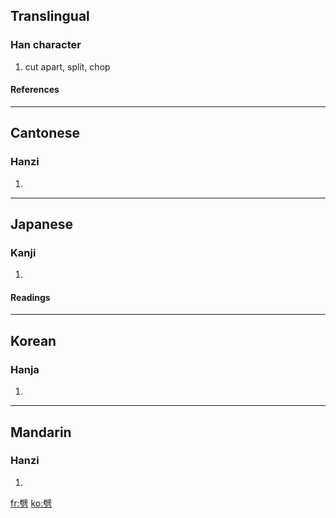 ==Translingual==
===Han character===
{{Han char|rn=18|rad=刀|as=13|sn=15|four=7022<sub>7</sub>|canj=尸十尸竹 (SJSH)}}
# cut apart, split, chop
====References====
{{Han ref|kx=0144.380|dkj=02223|dj=0325.150|hdz=10357.050|uh=5288|ud=21128|bh=BC41|bd=48193}}
----
==Cantonese==
===Hanzi===
{{yue-hanzi|jyut=|y=pek3, pik1}}
# {{defn|Cantonese}}
----
==Japanese==
===Kanji===
{{ja-kanji|grade=|rs=刀13}}
# {{defn|Japanese}} 
====Readings====
{{ja-readings|on=[[へき]] (heki), [[ひゃく]] (hyaku)|kun=[[さく]] (saku), [[つんざく]] (tsunzaku)}}
----
==Korean==
===Hanja===
{{ko-hanja|hangeul=벽|rv=byeok|mr=pyŏk}}
# {{defn|Korean}}
----
==Mandarin==
===Hanzi===
{{cmn-hanzi|pin=[[pī]] ([[pi1]])|wg=p'i<sup>1</sup>}}
# {{defn|Mandarin}}

[[fr:劈]]
[[ko:劈]]